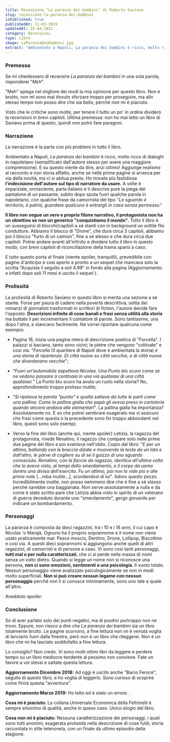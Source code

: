 ```yaml
---
title: Recensione "La paranza dei bambini" di Roberto Saviano
slug: recensione-la-paranza-dei-bambini
isPublished: true
publishedAt: 11-03-2019
updatedAt: 25-04-2021
category: Recensioni
type: Libro
image: LaParanzaDeiBambini.jpg
extract: "Ambientato a Napoli, La paranza dei bambini è ricco, molto ricco di dialoghi in napoletano (semplificato dall’autore stesso per avere una maggiore comprensione). E su questo niente da dire, anzi ottimo! Aggiunge realismo al racconto e non stona affatto, anche se nelle prime pagine si arranca per via della novità, ma ci si abitua presto. Ho trovato più fastidiosa l’indecisione dell’autore sul tipo di narratore da usare. A volte è imparziale, onnisciente, parla italiano e ti descrive pure la piega del pantalone di un passante; subito dopo sputa fuori qualche parola in napoletano, con qualche frase da camorrista del tipo “Lo sguardo è territorio, è patria, guardare qualcuno è entrargli in casa senza permesso.”"
---
```


<Book slug="la-paranza-dei-bambini" />

### Premessa

Se mi chiedessero di recensire _La paranza dei bambini_ in una sola parola, risponderei "*Meh*".

"Meh" spiega nel migliore dei modi la mia opinione per questo libro. Non è brutto, non mi sono mai dovuto sforzare troppo per proseguire, ma allo stesso tempo non posso dire che sia bello, perché non mi è piaciuto.

Visto che le critiche sono molte, per tenere il tutto un po' in ordine dividerò la recensioni in brevi capitoli. Ultima premessa: non ho mai letto un libro di Saviano prima di questo, quindi non potrò fare paragoni.

### Narrazione

La narrazione è la parte con più problemi in tutto il libro.

Ambientato a Napoli, _La paranza dei bambini_ è ricco, molto ricco di dialoghi in napoletano (semplificato dall'autore stesso per avere una maggiore comprensione). E su questo niente da dire, anzi ottimo! Aggiunge realismo al racconto e non stona affatto, anche se nelle prime pagine si arranca per via della novità, ma ci si abitua presto. Ho trovato più fastidiosa **l'indecisione dell'autore sul tipo di narratore da usare.** A volte è imparziale, onnisciente, parla italiano e ti descrive pure la piega del pantalone di un passante; subito dopo sputa fuori qualche parola in napoletano, con qualche frase da camorrista del tipo "_Lo sguardo è territorio, è patria, guardare qualcuno è entrargli in casa senza permesso_."

**Il libro non segue un vero e proprio filone narrativo, il protagonista non ha un obiettivo se non un generico "conquistiamo il mondo".** Tutto il libro è un susseguirsi di blocchi/capitoli a sé stanti con in background un sottile filo conduttore. Abbiamo il blocco di "Drone", che dura circa 3 capitoli, abbiamo poi il blocco "furto di un camion", fine a sé stesso e che dura circa due capitoli. Potrei andare avanti all'infinito e dividere tutto il libro in questo modo, con brevi capitoli di riconciliazione della trama sparsi a caso.

E tutto questo porta al finale (niente spoiler, tranquilli), prevedibile con pagine d'anticipo e così aperto e pronto a un sequel che mancava solo la scritta "Acquista il seguito a soli 4.99" in fondo alla pagina (Aggiornamento: e infatti dopo soli 11 mesi è uscito il sequel <InternalLink  slug="recensione-bacio-feroce-saviano"  text="Bacio Feroce"/>).

### Prolissità

La prolissità di Roberto Saviano in questo libro si merita una sezione a sé stante. Forse per paura di cadere nella povertà descrittiva, solita dei romanzi di giornalisti trasformati in scrittori di fiction, l'autore decide fare l'opposto. **Descrizioni infinite di cose banali e frasi senza utilità alla storia** ma buttate lì per incrementare il contatore di parole. Sono tantissime, una dopo l'altra, e stancano facilmente. Ne vorrei riportare qualcuna come esempio:

-   Pagina 18, inizia una pagina intera di descrizione poetica di "Forcella". I palazzi si baciano, tanto sono vicini; le pietre che vengono "coltivate" e così via. "_Forcella_ (Il quartiere di Napoli dove è ambientata la storia) _è una storia di ripartenze. Di città nuove su città vecchie, e di città nuove che diventavano vecchie_";
-   "_Fuori un'automobile aspettava Nicolas. Una Punto blu scuro come se ne vedono passare a centinaia in una via qualsiasi di una città qualsiasi._" La Punto blu scuro ha avuto un ruolo nella storia? No, approfondimento troppo prolisso inutile;
    
-   "_Si ripeteva la parola "punito" e quella saltava da tutte le parti come una pallina. Come la pallina gialla che papà gli aveva preso in cartoleria quando ancora andava alle elementari_". La pallina gialla ha importanza? Assolutamente no. E so che potrei sembrare esagerato ma vi assicuro che frasi come questa o la precedente sono fin troppo abbondanti nel libro, questi sono solo esempi;
-   Verso la fine del libro (anche qui, niente spoiler) Letizia, la ragazza del protagonista, rivede Renatino, il ragazzo che compare solo nelle prime due pagine del libro e poi svanisce nell'oblio. Copio dal libro: "_E per un attimo, ballando con le braccia alzate e muovendo la testa da un lato e dall'altro, le parve di cogliere su di sé il guizzo di uno sguardo conosciuto. Renatino, con la faccia da ragazzo, identica all'ultima volta che lo aveva visto, ai tempi dello smerdamento, e il corpo da uomo dentro una divisa dell'esercito. Fu un attimo, poi non lo vide più e alle prime note_ [...roba inutile...]_, scordandosi di lui_". Adoro questo pezzo. Incredibilmente inutile, non posso nemmeno dire che è fine a sé stesso perché sarebbe una baggianata. Non serve assolutamente a nulla e da come è stato scritto pare che Letizia abbia visto lo spirito di un veterano di guerra deceduto durante uno "smerdamento", gergo giovanile per indicare un bombardamento.

### Personaggi

La paranza è composta da dieci ragazzini, tra i 10 e i 16 anni, il cui capo è Nicolas 'o Marajà. Ognuno ha il proprio soprannome e il nome non viene usato praticamente mai: Pesce moscio, Dentino, Drone, Lollipop, Biscottino e così via. A questi dieci soprannomi si aggiungono anche quelli di altri ragazzini, di camorristi e di persone a caso. Vi sono così tanti personaggi, **tutti mal o per nulla caratterizzati**, che ci si perde nella massa di nomi senza un volto dietro. Quando si legge un nome non si riconosce una persona, **non ci sono emozioni, sentimenti o una psicologia**. Il vuoto totale. Nessun personaggio viene analizzato psicologicamente se non in modi molto superficiali. **Non si può creare nessun legame con nessun personaggio** perché non li si conosce minimamente, sono uno tale e quale all'altro.

Aneddoto spoiler: 
<Spoiler text="Quando verso la fine viene ucciso Dumbo ci ho messo un bel po' a ricordarmi chi fosse. Prima di quella scena è stato presentato solo una volta e non era per nulla importante. Poi salta fuori che Dentino e Dumbo erano migliori amici e questo ci porta al finale. Qualcuno si ricordava dell'esistenza di Dumbo?" />

### Conclusione

So di aver parlato solo dei punti negativi, ma di positivi purtroppo non ne trovo. Eppure, non riesco a dire che _La paranza dei bambini_ sia un libro totalmente brutto. Le pagine scorrono, a fine lettura non mi è venuta voglia di lanciarlo fuori dalla finestra, però non è un libro che rileggerei. Non è un libro che mi ha lasciato soddisfatto a fine lettura.

Lo consiglio? Non credo. Vi sono molti ottimi libri da leggere e perdere tempo su un libro mediocre tendente al pessimo non conviene. Fate un favore a voi stessi e saltate questa lettura.

**Aggiornamento Dicembre 2018:** Ad oggi è uscito anche "Bacio Feroce", seguito di questo libro, e ho voglia di leggerlo. Sono curioso di scoprire come finirà questa "avventura".

**Aggiornamento Marzo 2019:** Ho letto <InternalLink  slug="recensione-bacio-feroce-saviano"  text="Bacio Feroce"/> ed è stato un errore. <InternalLink  slug="recensione-bacio-feroce-saviano"  text="Qui la recensione."/>.

**Cosa mi è piaciuto:** La collana Universale Economica della Feltrinelli è sempre sinonimo di qualità, anche in queso caso. Unico elogio del libro.

**Cosa non mi è piaciuto:** Nessuna caratterizzazione dei personaggi, i quali sono tutti anonimi; esagerata prolissità nella descrizione di cose futili; storia raccontata in stile telenovela, con un finale da ultimo episodio della stagione.